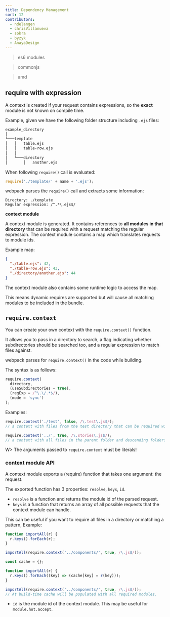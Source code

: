 ```yaml
---
title: Dependency Management
sort: 12
contributors:
  - ndelangen
  - chrisVillanueva
  - sokra
  - byzyk
  - AnayaDesign
---
```


> es6 modules

> commonjs

> amd

## require with expression

A context is created if your request contains expressions, so the **exact** module is not known on compile time.

Example, given we have the following folder structure including `.ejs` files:

```bash
example_directory
│
└───template
│   │   table.ejs
│   │   table-row.ejs
│   │
│   └───directory
│       │   another.ejs
```

When following `require()` call is evaluated:

```javascript
require('./template/' + name + '.ejs');
```

webpack parses the `require()` call and extracts some information:

```code
Directory: ./template
Regular expression: /^.*\.ejs$/
```

**context module**

A context module is generated. It contains references to **all modules in that directory** that can be required with a request matching the regular expression. The context module contains a map which translates requests to module ids.

Example map:

```json
{
  "./table.ejs": 42,
  "./table-row.ejs": 43,
  "./directory/another.ejs": 44
}
```

The context module also contains some runtime logic to access the map.

This means dynamic requires are supported but will cause all matching modules to be included in the bundle.

## `require.context`

You can create your own context with the `require.context()` function.

It allows you to pass in a directory to search, a flag indicating whether subdirectories should be searched
too, and a regular expression to match files against.

webpack parses for `require.context()` in the code while building.

The syntax is as follows:

```javascript
require.context(
  directory,
  (useSubdirectories = true),
  (regExp = /^\.\/.*$/),
  (mode = 'sync')
);
```

Examples:

```javascript
require.context('./test', false, /\.test\.js$/);
// a context with files from the test directory that can be required with a request ending with `.test.js`.
```

```javascript
require.context('../', true, /\.stories\.js$/);
// a context with all files in the parent folder and descending folders ending with `.stories.js`.
```

W> The arguments passed to `require.context` must be literals!

### context module API

A context module exports a (require) function that takes one argument: the request.

The exported function has 3 properties: `resolve`, `keys`, `id`.

- `resolve` is a function and returns the module id of the parsed request.
- `keys` is a function that returns an array of all possible requests that the context module can handle.

This can be useful if you want to require all files in a directory or matching a pattern, Example:

```javascript
function importAll(r) {
  r.keys().forEach(r);
}

importAll(require.context('../components/', true, /\.js$/));
```

```javascript
const cache = {};

function importAll(r) {
  r.keys().forEach((key) => (cache[key] = r(key)));
}

importAll(require.context('../components/', true, /\.js$/));
// At build-time cache will be populated with all required modules.
```

- `id` is the module id of the context module. This may be useful for `module.hot.accept`.
